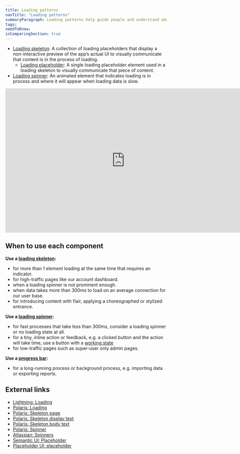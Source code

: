 ```yaml
---
title: Loading patterns
navTitle: "Loading patterns"
summaryParagraph: Loading patterns help guide people and understand what to expect.
tags:
needToKnow:
inComparingSection: true
---
```


- [Loading skeleton](/components/loading-skeleton): A collection of loading placeholders that display a non-interactive preview of the app’s actual UI to visually communicate that content is in the process of loading.
    - [Loading placeholder](/components/loading-placeholder): A single loading placeholder element used in a loading skeleton to visually communicate that piece of content.
- [Loading spinner](/components/loading-spinner): An animated element that indicates loading is in process and where it will appear when loading data is slow.

<iframe style="border: none;" width="744" height="450" src="https://www.figma.com/embed?embed_host=share&url=https%3A%2F%2Fwww.figma.com%2Ffile%2FeZKEE5kXbEMY3lx84oz8iN%2F%25E2%259D%25A4%25EF%25B8%258F-UI-Kit%253A-Heart%3Fnode-id%3D1929%253A21112" allowfullscreen></iframe>

## When to use each component

**Use a [loading skeleton](/components/loading-skeleton):**
*   for more than 1 element loading at the same time that requires an indicator.
*   for high-traffic pages like our account dashboard.
*   when a loading spinner is not prominent enough.
*   when data takes more than 300ms to load on an average connection for our user base.
*   for introducing content with flair, applying a choreographed or stylized entrance. 

**Use a [loading spinner](/components/loading-spinner):**
*   for fast processes that take less than 300ms, consider a loading spinner or no loading state at all.
*   for a tiny, inline action or feedback, e.g. a clicked button and the action will take time, use a button with a [working state](/guidelines/interaction-states/#working-state)
*   for low-traffic pages such as super-user only admin pages.

**Use a [progress bar](/components/progress-bar):**
*   for a long-running process or background process, e.g. importing data or exporting reports.

## External links

- [Lightning: Loading](https://www.lightningdesignsystem.com/guidelines/loading/#site-main-content)
- [Polaris: Loading](https://polaris.shopify.com/components/feedback-indicators/loading)
- [Polaris: Skeleton page](https://polaris.shopify.com/components/feedback-indicators/skeleton-page#navigation)
- [Polaris: Skeleton display text](https://polaris.shopify.com/components/feedback-indicators/skeleton-display-text#navigation)
- [Polaris: Skeleton body text](https://polaris.shopify.com/components/feedback-indicators/skeleton-body-text#navigation)
- [Polaris: Spinner](https://polaris.shopify.com/components/feedback-indicators/spinner#navigation)
- [Atlassian: Spinners](https://atlassian.design/guidelines/product/components/spinners)
- [Semantic UI: Placeholder](https://semantic-ui.com/elements/placeholder.html)
- [Placeholder UI: placeholder](https://material.io/design/communication/launch-screen.html#placeholder-ui)

